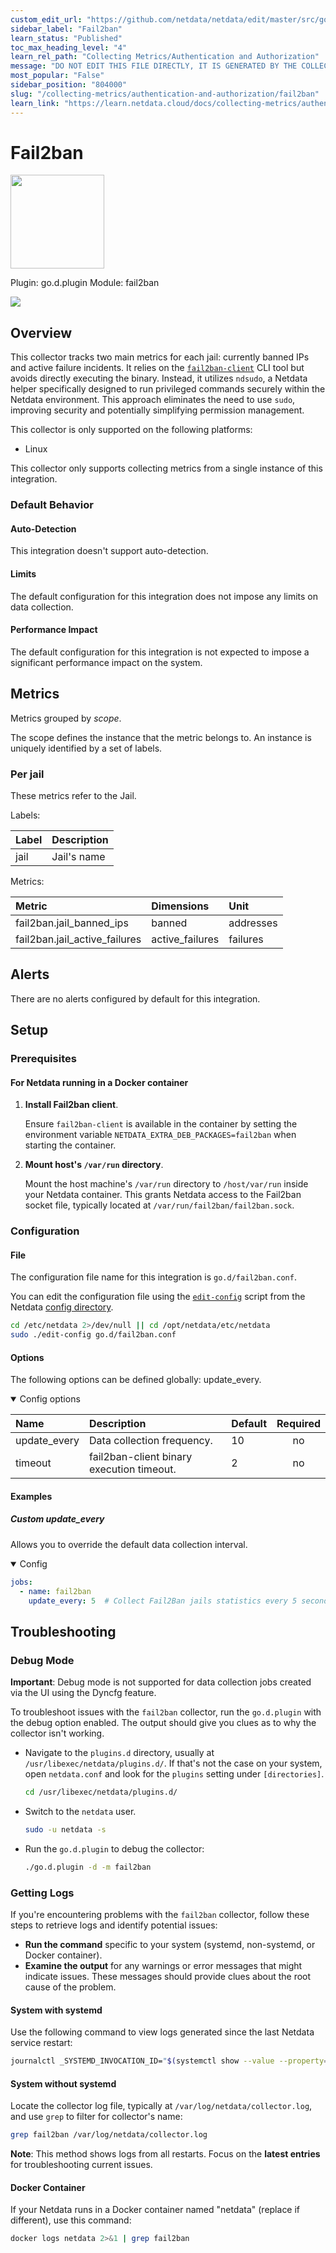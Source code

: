 ```yaml
---
custom_edit_url: "https://github.com/netdata/netdata/edit/master/src/go/plugin/go.d/collector/fail2ban/metadata.yaml"
sidebar_label: "Fail2ban"
learn_status: "Published"
toc_max_heading_level: "4"
learn_rel_path: "Collecting Metrics/Authentication and Authorization"
message: "DO NOT EDIT THIS FILE DIRECTLY, IT IS GENERATED BY THE COLLECTOR'S metadata.yaml FILE"
most_popular: "False"
sidebar_position: "804000"
slug: "/collecting-metrics/authentication-and-authorization/fail2ban"
learn_link: "https://learn.netdata.cloud/docs/collecting-metrics/authentication-and-authorization/fail2ban"
---
```



# Fail2ban


<img src="https://netdata.cloud/img/fail2ban.png" width="150"/>


Plugin: go.d.plugin
Module: fail2ban

<img src="https://img.shields.io/badge/maintained%20by-Netdata-%2300ab44" />

## Overview

This collector tracks two main metrics for each jail: currently banned IPs and active failure incidents. It relies on the [`fail2ban-client`](https://linux.die.net/man/1/fail2ban-client) CLI tool but avoids directly executing the binary. Instead, it utilizes `ndsudo`, a Netdata helper specifically designed to run privileged commands securely within the Netdata environment. This approach eliminates the need to use `sudo`, improving security and potentially simplifying permission management.




This collector is only supported on the following platforms:

- Linux

This collector only supports collecting metrics from a single instance of this integration.


### Default Behavior

#### Auto-Detection

This integration doesn't support auto-detection.

#### Limits

The default configuration for this integration does not impose any limits on data collection.

#### Performance Impact

The default configuration for this integration is not expected to impose a significant performance impact on the system.


## Metrics

Metrics grouped by *scope*.

The scope defines the instance that the metric belongs to. An instance is uniquely identified by a set of labels.



### Per jail

These metrics refer to the Jail.

Labels:

| Label      | Description     |
|:-----------|:----------------|
| jail | Jail's name |

Metrics:

| Metric | Dimensions | Unit |
|:------|:----------|:----|
| fail2ban.jail_banned_ips | banned | addresses |
| fail2ban.jail_active_failures | active_failures | failures |



## Alerts

There are no alerts configured by default for this integration.


## Setup

### Prerequisites

#### For Netdata running in a Docker container

1. **Install Fail2ban client**.

    Ensure `fail2ban-client` is available in the container by setting the environment variable `NETDATA_EXTRA_DEB_PACKAGES=fail2ban` when starting the container.

2. **Mount host's `/var/run` directory**.

    Mount the host machine's `/var/run` directory to `/host/var/run` inside your Netdata container. This grants Netdata access to the Fail2ban socket file, typically located at `/var/run/fail2ban/fail2ban.sock`.



### Configuration

#### File

The configuration file name for this integration is `go.d/fail2ban.conf`.


You can edit the configuration file using the [`edit-config`](/docs/netdata-agent/configuration#edit-a-configuration-file-using-edit-config) script from the
Netdata [config directory](/docs/netdata-agent/configuration#the-netdata-config-directory).

```bash
cd /etc/netdata 2>/dev/null || cd /opt/netdata/etc/netdata
sudo ./edit-config go.d/fail2ban.conf
```
#### Options

The following options can be defined globally: update_every.


<details open>
<summary>Config options</summary>

| Name | Description | Default | Required |
|:----|:-----------|:-------|:--------:|
| update_every | Data collection frequency. | 10 | no |
| timeout | fail2ban-client binary execution timeout. | 2 | no |

</details>

#### Examples

##### Custom update_every

Allows you to override the default data collection interval.

<details open>
<summary>Config</summary>

```yaml
jobs:
  - name: fail2ban
    update_every: 5  # Collect Fail2Ban jails statistics every 5 seconds

```
</details>



## Troubleshooting

### Debug Mode

**Important**: Debug mode is not supported for data collection jobs created via the UI using the Dyncfg feature.

To troubleshoot issues with the `fail2ban` collector, run the `go.d.plugin` with the debug option enabled. The output
should give you clues as to why the collector isn't working.

- Navigate to the `plugins.d` directory, usually at `/usr/libexec/netdata/plugins.d/`. If that's not the case on
  your system, open `netdata.conf` and look for the `plugins` setting under `[directories]`.

  ```bash
  cd /usr/libexec/netdata/plugins.d/
  ```

- Switch to the `netdata` user.

  ```bash
  sudo -u netdata -s
  ```

- Run the `go.d.plugin` to debug the collector:

  ```bash
  ./go.d.plugin -d -m fail2ban
  ```

### Getting Logs

If you're encountering problems with the `fail2ban` collector, follow these steps to retrieve logs and identify potential issues:

- **Run the command** specific to your system (systemd, non-systemd, or Docker container).
- **Examine the output** for any warnings or error messages that might indicate issues.  These messages should provide clues about the root cause of the problem.

#### System with systemd

Use the following command to view logs generated since the last Netdata service restart:

```bash
journalctl _SYSTEMD_INVOCATION_ID="$(systemctl show --value --property=InvocationID netdata)" --namespace=netdata --grep fail2ban
```

#### System without systemd

Locate the collector log file, typically at `/var/log/netdata/collector.log`, and use `grep` to filter for collector's name:

```bash
grep fail2ban /var/log/netdata/collector.log
```

**Note**: This method shows logs from all restarts. Focus on the **latest entries** for troubleshooting current issues.

#### Docker Container

If your Netdata runs in a Docker container named "netdata" (replace if different), use this command:

```bash
docker logs netdata 2>&1 | grep fail2ban
```


